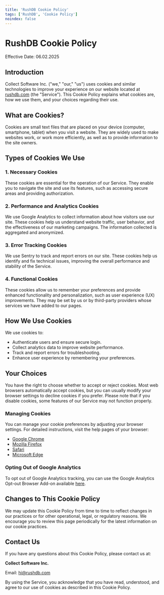 ```yaml
---
title: 'RushDB Cookie Policy'
tags: ['RushDB', 'Cookie Policy']
noindex: false
---
```


# RushDB Cookie Policy

Effective Date: 06.02.2025

## Introduction

Collect Software Inc. ("we," "our," "us") uses cookies and similar technologies to improve your experience on our website located at [rushdb.com](https://rushdb.com) (the "Service"). This Cookie Policy explains what cookies are, how we use them, and your choices regarding their use.

## What are Cookies?

Cookies are small text files that are placed on your device (computer, smartphone, tablet) when you visit a website. They are widely used to make websites work, or work more efficiently, as well as to provide information to the site owners.

## Types of Cookies We Use

### 1. Necessary Cookies

These cookies are essential for the operation of our Service. They enable you to navigate the site and use its features, such as accessing secure areas and providing authorization.

### 2. Performance and Analytics Cookies

We use Google Analytics to collect information about how visitors use our site. These cookies help us understand website traffic, user behavior, and the effectiveness of our marketing campaigns. The information collected is aggregated and anonymized.

### 3. Error Tracking Cookies

We use Sentry to track and report errors on our site. These cookies help us identify and fix technical issues, improving the overall performance and stability of the Service.

### 4. Functional Cookies

These cookies allow us to remember your preferences and provide enhanced functionality and personalization, such as user experience (UX) improvements. They may be set by us or by third-party providers whose services we have added to our pages.

## How We Use Cookies

We use cookies to:

- Authenticate users and ensure secure login.
- Collect analytics data to improve website performance.
- Track and report errors for troubleshooting.
- Enhance user experience by remembering your preferences.

## Your Choices

You have the right to choose whether to accept or reject cookies. Most web browsers automatically accept cookies, but you can usually modify your browser settings to decline cookies if you prefer. Please note that if you disable cookies, some features of our Service may not function properly.

### Managing Cookies

You can manage your cookie preferences by adjusting your browser settings. For detailed instructions, visit the help pages of your browser:

- [Google Chrome](https://support.google.com/chrome/answer/95647?hl=en)
- [Mozilla Firefox](https://support.mozilla.org/en-US/kb/enable-and-disable-cookies-website-preferences)
- [Safari](https://support.apple.com/en-gb/guide/safari/sfri11471/mac)
- [Microsoft Edge](https://support.microsoft.com/en-us/help/4027947/microsoft-edge-deleteById-cookies)

### Opting Out of Google Analytics

To opt out of Google Analytics tracking, you can use the Google Analytics Opt-out Browser Add-on available [here](https://tools.google.com/dlpage/gaoptout).

## Changes to This Cookie Policy

We may update this Cookie Policy from time to time to reflect changes in our practices or for other operational, legal, or regulatory reasons. We encourage you to review this page periodically for the latest information on our cookie practices.

## Contact Us

If you have any questions about this Cookie Policy, please contact us at:

**Collect Software Inc.**

Email: [hi@rushdb.com](mailto:hi@rushdb.com)

By using the Service, you acknowledge that you have read, understood, and agree to our use of cookies as described in this Cookie Policy.
